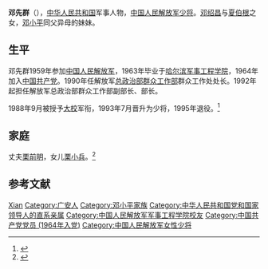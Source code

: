 '''邓先群'''（{{bd|1935年|}}），[[中华人民共和国|中华人民共和国]]军事人物，[[中国人民解放军少将|中国人民解放军少将]]。[[邓绍昌|邓绍昌]]与[[夏伯根|夏伯根]]之女，[[邓小平|邓小平]]同父异母的妹妹。

== 生平 ==
邓先群1959年参加[[中国人民解放军|中国人民解放军]]，1963年毕业于[[哈尔滨军事工程学院|哈尔滨军事工程学院]]，1964年加入[[中国共产党|中国共产党]]。1990年任解放军[[中央军事委员会政治工作部群众工作局|总政治部群众工作部]]群众工作处处长。1992年起担任解放军总政治部群众工作部副部长、部长。

1988年9月被授予[[大校|大校]]军衔，1993年7月晋升为少将，1995年退役。<ref>{{Cite web|url=http://photo.takungpao.com.hk/society/2014-01/1368583_15.html|title=鄧小平胞妹重走「不走回頭路」_大公圖片_大公網|accessdate=2017-02-10|last=蕭杏|work=photo.takungpao.com.hk|archive-date=2019-08-29|archive-url=https://web.archive.org/web/20190829142850/http://photo.takungpao.com.hk/society/2014-01/1368583_15.html|dead-url=no}}</ref>

== 家庭 ==
丈夫[[栗前明|栗前明]]，女儿[[栗小兵|栗小兵]]。<ref>{{Cite web|url=http://ppleak2016.mingpao.com/%E6%A0%97%E5%B0%8F%E5%85%B5%E4%BF%9E%E4%B8%80%E5%B9%B3/|title=鄧小平外甥女栗小兵、甥女婿俞一平 – 明報新聞網|accessdate=2017-02-10|work=ppleak2016.mingpao.com|language=zh-TW|archive-url=https://web.archive.org/web/20170211165606/http://ppleak2016.mingpao.com/%E6%A0%97%E5%B0%8F%E5%85%B5%E4%BF%9E%E4%B8%80%E5%B9%B3/|archive-date=2017-02-11|dead-url=yes}}</ref>

== 参考文献 ==
{{reflist}}

{{中华人民共和国军事人物小作品}}
{{中华全国妇女联合会第七届执行委员会}}
{{邓小平家系}}

{{Authority control}}
{{DEFAULTSORT:Deng邓}}
[[Category:邓姓|Xian]]
[[Category:广安人|Category:广安人]]
[[Category:邓小平家族|Category:邓小平家族]]
[[Category:中华人民共和国党和国家领导人的直系亲属|Category:中华人民共和国党和国家领导人的直系亲属]]
[[Category:中国人民解放军军事工程学院校友|Category:中国人民解放军军事工程学院校友]]
[[Category:中国共产党党员_(1964年入党)|Category:中国共产党党员 (1964年入党)]]
[[Category:中国人民解放军女性少将|Category:中国人民解放军女性少将]]